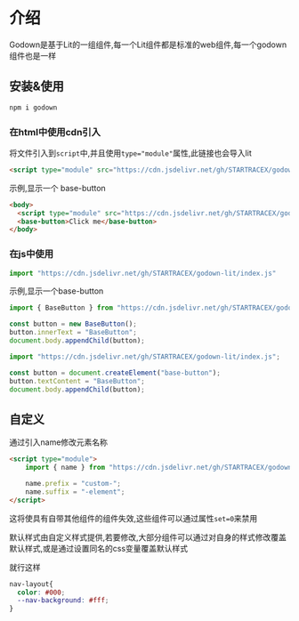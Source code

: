
<Cata>

# 介绍

Godown是基于Lit的一组组件,每一个Lit组件都是标准的web组件,每一个godown组件也是一样

## 安装&使用

```bash
npm i godown
```

### 在html中使用cdn引入

将文件引入到`script`中,并且使用`type="module"`属性,此链接也会导入lit

```html
<script type="module" src="https://cdn.jsdelivr.net/gh/STARTRACEX/godown-lit/index.js"></script>
```

示例,显示一个 base-button
  
```html 
<body>
  <script type="module" src="https://cdn.jsdelivr.net/gh/STARTRACEX/godown-lit/index.js"></script>
  <base-button>Click me</base-button>
</body>
```

### 在js中使用

```js
import "https://cdn.jsdelivr.net/gh/STARTRACEX/godown-lit/index.js"
```

示例,显示一个base-button

```js
import { BaseButton } from "https://cdn.jsdelivr.net/gh/STARTRACEX/godown-lit/index.js";

const button = new BaseButton();
button.innerText = "BaseButton";
document.body.appendChild(button);
```

```js
import "https://cdn.jsdelivr.net/gh/STARTRACEX/godown-lit/index.js";

const button = document.createElement("base-button");
button.textContent = "BaseButton";
document.body.appendChild(button);
```

## 自定义

通过引入name修改元素名称

```html
<script type="module">
    import { name } from "https://cdn.jsdelivr.net/gh/STARTRACEX/godown-lit/index.js"

    name.prefix = "custom-";
    name.suffix = "-element";
</script>
```

这将使具有自带其他组件的组件失效,这些组件可以通过属性`set=0`来禁用

默认样式由自定义样式提供,若要修改,大部分组件可以通过对自身的样式修改覆盖默认样式,或是通过设置同名的css变量覆盖默认样式

就行这样

```css
nav-layout{
  color: #000;
  --nav-background: #fff;
}
```

</Cata>
